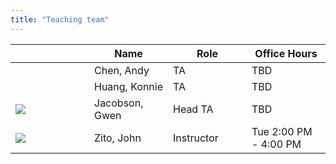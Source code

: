 ```yaml
---
title: "Teaching team"
---
```


|                                                                                                         | Name           | Role       | Office Hours          |
|------------------|------------------|------------------|------------------|
|                                                                                                         | Chen, Andy     | TA         | TBD                   |
|                                                                                                         | Huang, Konnie  | TA         | TBD                   |
| ![](ta_headshots/jacobson.jpg){.circular-portrait-mary fig-alt="Headshot of Gwen"} | Jacobson, Gwen | Head TA    | TBD                   |
| ![](ta_headshots/zito.jpg){.circular-portrait-mary fig-alt="Headshot of JZ"}       | Zito, John     | Instructor | Tue 2:00 PM - 4:00 PM |
